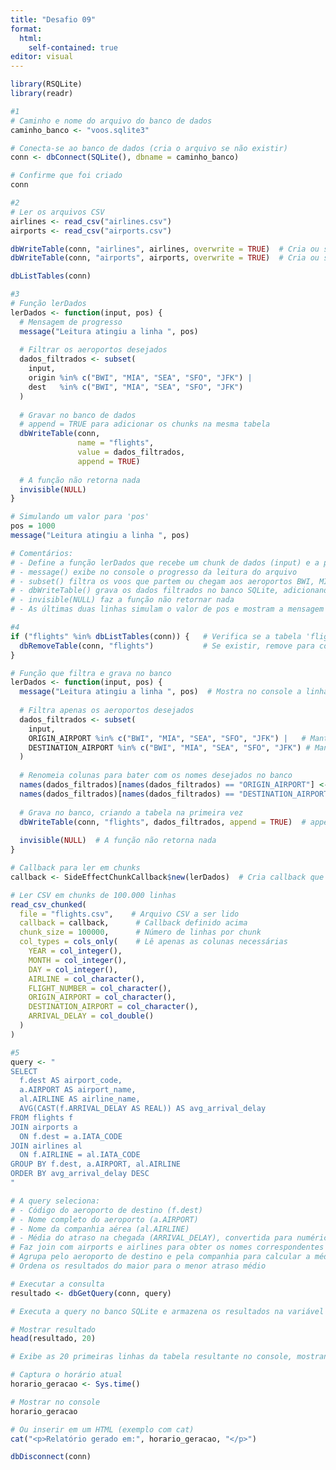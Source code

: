 ---
title: "Desafio 09"
format:
  html: 
    self-contained: true
editor: visual
---

```{r}
library(RSQLite)
library(readr)
```

```{r}
#1
# Caminho e nome do arquivo do banco de dados
caminho_banco <- "voos.sqlite3"

# Conecta-se ao banco de dados (cria o arquivo se não existir)
conn <- dbConnect(SQLite(), dbname = caminho_banco)

# Confirme que foi criado
conn

```

```{r}
#2
# Ler os arquivos CSV
airlines <- read_csv("airlines.csv")
airports <- read_csv("airports.csv")

```

```{r}
dbWriteTable(conn, "airlines", airlines, overwrite = TRUE)  # Cria ou substitui a tabela airlines
dbWriteTable(conn, "airports", airports, overwrite = TRUE)  # Cria ou substitui a tabela airports

```

```{r}
dbListTables(conn)
```
```{r}
#3
# Função lerDados
lerDados <- function(input, pos) {
  # Mensagem de progresso
  message("Leitura atingiu a linha ", pos)
  
  # Filtrar os aeroportos desejados
  dados_filtrados <- subset(
    input,
    origin %in% c("BWI", "MIA", "SEA", "SFO", "JFK") |
    dest   %in% c("BWI", "MIA", "SEA", "SFO", "JFK")
  )
  
  # Gravar no banco de dados
  # append = TRUE para adicionar os chunks na mesma tabela
  dbWriteTable(conn,
               name = "flights",
               value = dados_filtrados,
               append = TRUE)
  
  # A função não retorna nada
  invisible(NULL)
}

# Simulando um valor para 'pos'
pos = 1000
message("Leitura atingiu a linha ", pos)

# Comentários:
# - Define a função lerDados que recebe um chunk de dados (input) e a posição atual do chunk (pos)
# - message() exibe no console o progresso da leitura do arquivo
# - subset() filtra os voos que partem ou chegam aos aeroportos BWI, MIA, SEA, SFO e JFK
# - dbWriteTable() grava os dados filtrados no banco SQLite, adicionando ao final da tabela flights
# - invisible(NULL) faz a função não retornar nada
# - As últimas duas linhas simulam o valor de pos e mostram a mensagem de progresso no console

```

```{r}
#4
if ("flights" %in% dbListTables(conn)) {   # Verifica se a tabela 'flights' já existe no banco
  dbRemoveTable(conn, "flights")           # Se existir, remove para começar do zero
}

# Função que filtra e grava no banco
lerDados <- function(input, pos) {
  message("Leitura atingiu a linha ", pos)  # Mostra no console a linha atual lida
  
  # Filtra apenas os aeroportos desejados
  dados_filtrados <- subset(
    input,
    ORIGIN_AIRPORT %in% c("BWI", "MIA", "SEA", "SFO", "JFK") |   # Mantém voos de origem nos aeroportos listados
    DESTINATION_AIRPORT %in% c("BWI", "MIA", "SEA", "SFO", "JFK") # Mantém voos de destino nos aeroportos listados
  )
  
  # Renomeia colunas para bater com os nomes desejados no banco
  names(dados_filtrados)[names(dados_filtrados) == "ORIGIN_AIRPORT"] <- "origin"       # ORIGIN_AIRPORT → origin
  names(dados_filtrados)[names(dados_filtrados) == "DESTINATION_AIRPORT"] <- "dest"    # DESTINATION_AIRPORT → dest
  
  # Grava no banco, criando a tabela na primeira vez
  dbWriteTable(conn, "flights", dados_filtrados, append = TRUE)  # append = TRUE adiciona os chunks no final da tabela existente
  
  invisible(NULL)  # A função não retorna nada
}

# Callback para ler em chunks
callback <- SideEffectChunkCallback$new(lerDados)  # Cria callback que chama lerDados a cada chunk

# Ler CSV em chunks de 100.000 linhas
read_csv_chunked(
  file = "flights.csv",    # Arquivo CSV a ser lido
  callback = callback,      # Callback definido acima
  chunk_size = 100000,      # Número de linhas por chunk
  col_types = cols_only(    # Lê apenas as colunas necessárias
    YEAR = col_integer(),
    MONTH = col_integer(),
    DAY = col_integer(),
    AIRLINE = col_character(),
    FLIGHT_NUMBER = col_character(),
    ORIGIN_AIRPORT = col_character(),
    DESTINATION_AIRPORT = col_character(),
    ARRIVAL_DELAY = col_double()
  )
)

```


```{r}
#5
query <- "
SELECT 
  f.dest AS airport_code,
  a.AIRPORT AS airport_name,
  al.AIRLINE AS airline_name,
  AVG(CAST(f.ARRIVAL_DELAY AS REAL)) AS avg_arrival_delay
FROM flights f
JOIN airports a
  ON f.dest = a.IATA_CODE
JOIN airlines al
  ON f.AIRLINE = al.IATA_CODE
GROUP BY f.dest, a.AIRPORT, al.AIRLINE
ORDER BY avg_arrival_delay DESC
"

# A query seleciona:
# - Código do aeroporto de destino (f.dest)
# - Nome completo do aeroporto (a.AIRPORT)
# - Nome da companhia aérea (al.AIRLINE)
# - Média do atraso na chegada (ARRIVAL_DELAY), convertida para numérico
# Faz join com airports e airlines para obter os nomes correspondentes
# Agrupa pelo aeroporto de destino e pela companhia para calcular a média por grupo
# Ordena os resultados do maior para o menor atraso médio

# Executar a consulta
resultado <- dbGetQuery(conn, query)

# Executa a query no banco SQLite e armazena os resultados na variável 'resultado'

# Mostrar resultado
head(resultado, 20)

# Exibe as 20 primeiras linhas da tabela resultante no console, mostrando aeroportos, companhias e média de atraso


```

```{r}
# Captura o horário atual
horario_geracao <- Sys.time()

# Mostrar no console
horario_geracao

# Ou inserir em um HTML (exemplo com cat)
cat("<p>Relatório gerado em:", horario_geracao, "</p>")
```


```{r}
dbDisconnect(conn)
```

